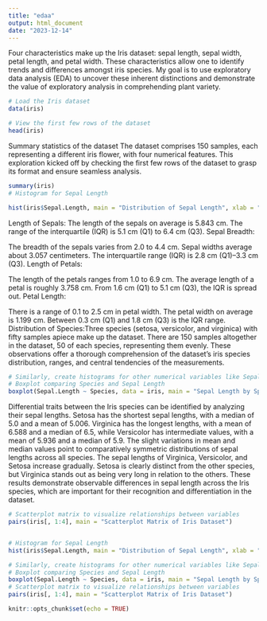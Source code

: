 ```yaml
---
title: "edaa"
output: html_document
date: "2023-12-14"
---
```

Four characteristics make up the Iris dataset: sepal length, sepal width, petal length, and petal width. These characteristics allow one to identify trends and differences amongst iris species. My goal is to use exploratory data analysis (EDA) to uncover these inherent distinctions and demonstrate the value of exploratory analysis in comprehending plant variety.
```r

# Load the Iris dataset
data(iris)

# View the first few rows of the dataset
head(iris)
```
Summary statistics of the dataset
The dataset comprises 150 samples, each representing a different iris flower, with four numerical features. This exploration kicked off by checking the first few rows of the dataset to grasp its format and ensure seamless analysis.
```r
summary(iris)
# Histogram for Sepal Length

hist(iris$Sepal.Length, main = "Distribution of Sepal Length", xlab = "Sepal Length")
```
Length of Sepals:
The length of the sepals on average is 5.843 cm.
The range of the interquartile (IQR) is 5.1 cm (Q1) to 6.4 cm (Q3).
Sepal Breadth:

The breadth of the sepals varies from 2.0 to 4.4 cm.
Sepal widths average about 3.057 centimeters.
The interquartile range (IQR) is 2.8 cm (Q1)–3.3 cm (Q3).
Length of Petals:

The length of the petals ranges from 1.0 to 6.9 cm.
The average length of a petal is roughly 3.758 cm.
From 1.6 cm (Q1) to 5.1 cm (Q3), the IQR is spread out.
Petal Length:

There is a range of 0.1 to 2.5 cm in petal width.
The petal width on average is 1.199 cm.
Between 0.3 cm (Q1) and 1.8 cm (Q3) is the IQR range.
Distribution of Species:Three species (setosa, versicolor, and virginica) with fifty samples apiece make up the dataset.
There are 150 samples altogether in the dataset, 50 of each species, representing them evenly.
These observations offer a thorough comprehension of the dataset's iris species distribution, ranges, and central tendencies of the measurements.
```r
# Similarly, create histograms for other numerical variables like Sepal.Width, Petal.Length, Petal.Width
# Boxplot comparing Species and Sepal Length
boxplot(Sepal.Length ~ Species, data = iris, main = "Sepal Length by Species")
```
Differential traits between the Iris species can be identified by analyzing their sepal lengths. Setosa has the shortest sepal lengths, with a median of 5.0 and a mean of 5.006. Virginica has the longest lengths, with a mean of 6.588 and a median of 6.5, while Versicolor has intermediate values, with a mean of 5.936 and a median of 5.9. The slight variations in mean and median values point to comparatively symmetric distributions of sepal lengths across all species. The sepal lengths of Virginica, Versicolor, and Setosa increase gradually. Setosa is clearly distinct from the other species, but Virginica stands out as being very long in relation to the others. These results demonstrate observable differences in sepal length across the Iris species, which are important for their recognition and differentiation in the dataset.

```r
# Scatterplot matrix to visualize relationships between variables
pairs(iris[, 1:4], main = "Scatterplot Matrix of Iris Dataset")



```


```r
# Histogram for Sepal Length
hist(iris$Sepal.Length, main = "Distribution of Sepal Length", xlab = "Sepal Length")

# Similarly, create histograms for other numerical variables like Sepal.Width, Petal.Length, Petal.Width
# Boxplot comparing Species and Sepal Length
boxplot(Sepal.Length ~ Species, data = iris, main = "Sepal Length by Species")
# Scatterplot matrix to visualize relationships between variables
pairs(iris[, 1:4], main = "Scatterplot Matrix of Iris Dataset")
``````

```r
knitr::opts_chunk$set(echo = TRUE)
```





